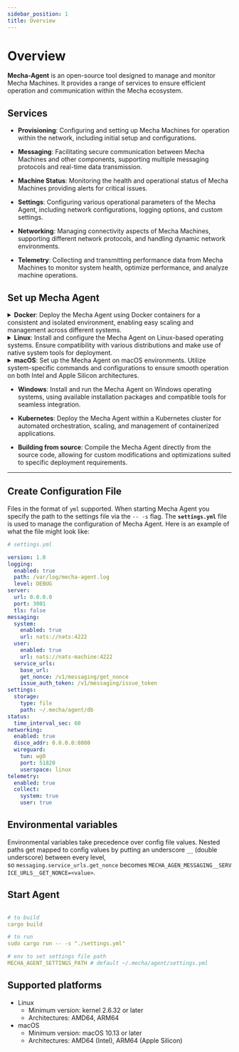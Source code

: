 ```yaml
---
sidebar_position: 1
title: Overview
---
```

# Overview

**Mecha-Agent** is an open-source tool designed to manage and monitor Mecha Machines. It provides a range of services to ensure efficient operation and communication within the Mecha ecosystem.

## Services

- **Provisioning**: Configuring and setting up Mecha Machines for operation within the network, including initial setup and configurations.

- **Messaging**: Facilitating secure communication between Mecha Machines and other components, supporting multiple messaging protocols and real-time data transmission.

- **Machine Status**: Monitoring the health and operational status of Mecha Machines providing alerts for critical issues.

- **Settings**: Configuring various operational parameters of the Mecha Agent, including network configurations, logging options, and custom settings.

- **Networking**: Managing connectivity aspects of Mecha Machines, supporting different network protocols, and handling dynamic network environments.

- **Telemetry**: Collecting and transmitting performance data from Mecha Machines to monitor system health, optimize performance, and analyze machine operations.


## Set up Mecha Agent

<details>
  <summary><b>Docker</b>: Deploy the Mecha Agent using Docker containers for a consistent and isolated environment, enabling easy scaling and management across different systems.</summary>

  **Run Mecha Agent in a Docker container**

  Mecha Agent is available as a Docker container image on the following platforms:

  - Linux containers for AMD64 and ARM64. [Docker Hub link for Linux containers](#)
  - Windows containers for AMD64. [Docker Hub link for Windows containers](#)

  **Before you begin**

  - Install [Docker](https://docker.io/) on your computer.
  - Create and save a Grafana Agent YAML [configuration file](https://grafana.com/docs/agent/latest/static/configuration/create-config-file/) on your computer.

  **Run a Linux Docker container**

  To run a Mecha Agent Docker container on Linux, run the following command in a terminal window:

  ```sh
  docker run \
    -v WAL_DATA_DIRECTORY:/etc/agent/data \
    -v MECHA_AGENT_SETTINGS_PATH:/etc/agent/settings.yml \
    mecha/agent:v0.42.0
  ```
Replace MECHA_AGENT_SETTINGS_PATH with the configuration file path on your Linux host system.

</details>

<details>
  <summary><b>Linux</b>: Install and configure the Mecha Agent on Linux-based operating systems. Ensure compatibility with various distributions and make use of native system tools for deployment.</summary>

  **Install Mecha Agent on Linux**

  You can install Mecha Agent on Linux.

  **Install on Debian or Ubuntu**

  To install Mecha Agent on Debian or Ubuntu, run the following commands in a terminal window.

  1. Import the GPG key and add the Mecha package repository:

     ```sh
     sudo mkdir -p /etc/apt/keyrings/
     wget -q -O - https://apt.mecha.com/gpg.key | gpg --dearmor | sudo tee /etc/apt/keyrings/mecha.gpg > /dev/null
     echo "deb [signed-by=/etc/apt/keyrings/mecha.gpg] https://apt.mecha.com stable main" | sudo tee /etc/apt/sources.list.d/mecha.list
     ```

  2. Update the repositories:

     ```sh
     sudo apt-get update
     ```

  3. Install Mecha Agent:

     ```sh
     sudo apt-get install mecha-agent
     ```

</details>

<details>
  <summary><b>macOS</b>: Set up the Mecha Agent on macOS environments. Utilize system-specific commands and configurations to ensure smooth operation on both Intel and Apple Silicon architectures.</summary>

  You can install Mecha Agent on macOS with Homebrew.

  **Before you begin**

  Install [Homebrew](https://brew.sh/) on your computer.

  **Install**

  To install Mecha Agent on macOS, run the following commands in a terminal window.

  1. Update Homebrew:
     ```sh
     brew update
     ```

  2. Install Mecha Agent:
     ```sh
     brew install mecha-agent
     ```

  Mecha Agent is installed by default at `$(brew --prefix)/Cellar/mecha-agent/VERSION`.

</details>

- **Windows**: Install and run the Mecha Agent on Windows operating systems, using available installation packages and compatible tools for seamless integration.

- **Kubernetes**: Deploy the Mecha Agent within a Kubernetes cluster for automated orchestration, scaling, and management of containerized applications.

- **Building from source**: Compile the Mecha Agent directly from the source code, allowing for custom modifications and optimizations suited to specific deployment requirements.


---

## Create Configuration File

Files in the format of `yml` supported. When starting Mecha Agent you specify the path to the settings file via the `-- -s` flag. The **`settings.yml`** file is used to manage the configuration of Mecha Agent. Here is an example of what the file might look like:

```yaml
# settings.yml

version: 1.0
logging:
  enabled: true
  path: /var/log/mecha-agent.log
  level: DEBUG
server:
  url: 0.0.0.0
  port: 3001
  tls: false
messaging:
  system:
    enabled: true
    url: nats://nats:4222
  user:
    enabled: true
    url: nats://nats-machine:4222
  service_urls:
    base_url: 
    get_nonce: /v1/messaging/get_nonce
    issue_auth_token: /v1/messaging/issue_token
settings:
  storage:
    type: file
    path: ~/.mecha/agent/db
status:
  time_interval_sec: 60
networking:
  enabled: true
  disco_addr: 0.0.0.0:8080
  wireguard:
    tun: wg0
    port: 51820
    userspace: linux
telemetry:
  enabled: true
  collect:
    system: true
    user: true
```

## Environmental variables

Environmental variables take precedence over config file values. Nested paths get mapped to config values by putting an underscore `__` (double underscore) between every level, so `messaging.service_urls.get_nonce` becomes `MECHA_AGEN_MESSAGING__SERVICE_URLS__GET_NONCE=<value>`.

## Start Agent

```yaml

# to build 
cargo build 

# to run 
sudo cargo run -- -s "./settings.yml"

# env to set settings file path
MECHA_AGENT_SETTINGS_PATH # default ~/.mecha/agent/settings.yml
```

## **Supported platforms**

- Linux
    - Minimum version: kernel 2.6.32 or later
    - Architectures: AMD64, ARM64
- macOS
    - Minimum version: macOS 10.13 or later
    - Architectures: AMD64 (Intel), ARM64 (Apple Silicon)